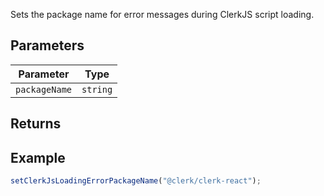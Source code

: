 Sets the package name for error messages during ClerkJS script loading.

## Parameters

| Parameter     | Type     |
| ------------- | -------- |
| `packageName` | `string` |

## Returns

## Example

```ts
setClerkJsLoadingErrorPackageName("@clerk/clerk-react");
```
